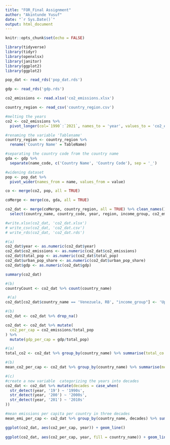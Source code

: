 ```yaml
---
title: "FOR_Final Assignment"
author: "Akintunde Yusuf"
date: "`r Sys.Date()`"
output: html_document
---
```


```r
knitr::opts_chunk$set(echo = FALSE)

library(tidyverse)
library(tidyr)
library(openxlsx)
library(janitor)
library(ggplot2)
library(ggplot2)

```

```r
pop_dat <- read_rds('pop_dat.rds')

gdp <- read_rds('gdp.rds')

co2_emissions <- read.xlsx('co2_emissions.xlsx')

country_region <- read_csv('country_region.csv')

```


```r
#melting the years
co2 <- co2_emissions %>% 
  pivot_longer(col=`1990`:`2021`, names_to = 'year', values_to = 'co2_emissions' )

#renaming the variable 'Tablename'
country_region <- country_region %>%
  rename('Country Name' = TableName)

#separating the country code from the country name
gda <- gdp %>% 
  separate(name_code, c('Country Name', 'Country Code'), sep = '_')

#widening dataset
pop <- pop_dat %>% 
  pivot_wider(names_from = name, values_from = value)

```


```r

co <- merge(co2, pop, all = TRUE)

coMerge <- merge(co, gda, all = TRUE)

co2_dat <- merge(coMerge, country_region, all = TRUE) %>% clean_names() %>% 
  select(country_name, country_code, year, region, income_group, co2_emissions, total_pop, urban_pop_share, gdp)

#write.xlsx(co2_dat, 'co2_dat.xlsx')
# write_csv(co2_dat, 'co2_dat.csv')
# write_rds(co2_dat, 'co2_dat.rds')
```

```r
#(a)
co2_dat$year <- as.numeric(co2_dat$year)
co2_dat$co2_emissions <- as.numeric(co2_dat$co2_emissions)
co2_dat$total_pop <- as.numeric(co2_dat$total_pop)
co2_dat$urban_pop_share <- as.numeric(co2_dat$urban_pop_share)
co2_dat$gdp <- as.numeric(co2_dat$gdp)

summary(co2_dat)

#(b)
countryCount <- co2_dat %>% count(country_name) 

```

```r
 #(a)
co2_dat[co2_dat$country_name == 'Venezuela, RB', "income_group"] <- 'Upper middle income'

#(b)
co2_dat <- co2_dat %>% drop_na()

```

```r
co2_dat <- co2_dat %>% mutate(
  co2_per_cap = co2_emissions/total_pop
) %>%
  mutate(gdp_per_cap = gdp/total_pop)

```


```r

#(a)
total_co2 <- co2_dat %>% group_by(country_name) %>% summarise(total_co = sum(co2_emissions)) %>% arrange(-total_co) %>% head(20)

#(b)
mean_co2_per_cap <- co2_dat %>% group_by(country_name) %>% summarise(mean_co2_per_cap = mean(co2_per_cap)) %>% arrange(-mean_co2_per_cap) %>% head(20)

#(c)
#create a new variable  categorizing the years into decades
co2_dat <- co2_dat %>% mutate(decades = case_when(
  str_detect(year, '19') ~ '1990s',
  str_detect(year, '200') ~ '2000s',
  str_detect(year, '201') ~ '2010s'
))

#mean emissions per capita per country in three decades
mean_emi_per_cap <- co2_dat %>% group_by(country_name, decades) %>% summarise(mean_emi_per_cap = mean(co2_per_cap))

```

```r
ggplot(co2_dat, aes(co2_per_cap, year)) + geom_line()
  
ggplot(co2_dat, aes(co2_per_cap, year, fill = country_name)) + geom_line()

```

